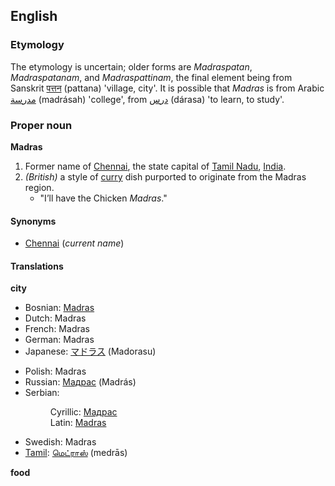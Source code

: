 {{See|madras}}
==English==
===Etymology===
The etymology is uncertain; older forms are ''Madraspatan'', ''Madraspatanam'', and ''Madraspattinam'', the final element being from Sanskrit [[पत्तन]] (pattana) 'village, city'.  It is possible that ''Madras'' is from Arabic [[مدرسة]] (madrásah) 'college', from [[درس]] (dárasa) 'to learn, to study'.

===Proper noun===
'''Madras'''

#Former name of [[Chennai]], the state capital of [[Tamil Nadu]], [[India]].
#''(British)'' a style of [[curry]] dish purported to originate from the Madras region.   
#*"I’ll have the Chicken ''Madras''."

====Synonyms====
*[[Chennai]] (''current name'')

====Translations====
'''city'''
{{top}}
*Bosnian: [[Madras#Bosnian|Madras]] {{m}}
*Dutch: Madras
*French: Madras {{m}}
*German: Madras
*Japanese: [[マドラス]] (Madorasu)
{{mid}}
*Polish: Madras {{m}}
*Russian: [[Мадрас]] (Madrás) {{m}}
*Serbian:
*:Cyrillic: [[Мадрас#Serbian|Мадрас]] {{m}}
*:Latin: [[Madras#Serbian|Madras]] {{m}}
*Swedish: Madras
*[[Tamil]]: [[மெட்ராஸ்]] (medrās)
{{bottom}}

'''food'''
{{top}}
{{mid}}
{{bottom}}